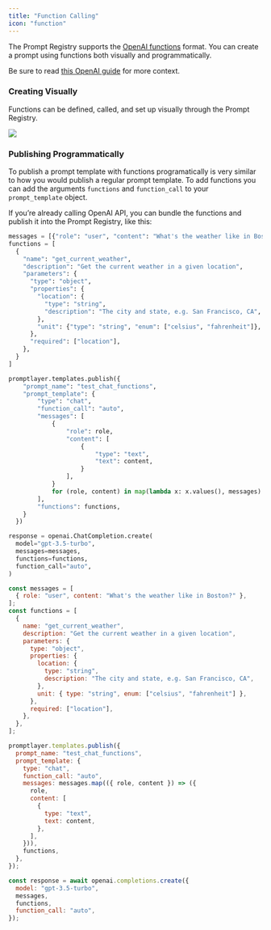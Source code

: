```yaml
---
title: "Function Calling"
icon: "function"
---
```



The Prompt Registry supports the [OpenAI functions](https://platform.openai.com/docs/guides/function-calling) format. You can create a prompt using functions both visually and programmatically.

Be sure to read [this OpenAI guide](https://platform.openai.com/docs/guides/function-calling) for more context.

### Creating Visually

Functions can be defined, called, and set up visually through the Prompt Registry.

<img src="/images/create-function.gif" />

### Publishing Programmatically

To publish a prompt template with functions programatically is very similar to how you would publish a regular prompt template. To add functions you can add the arguments `functions` and `function_call` to your `prompt_template` object.

If you’re already calling OpenAI API, you can bundle the functions and publish it into the Prompt Registry, like this:

<CodeGroup>

```python Python SDK
messages = [{"role": "user", "content": "What's the weather like in Boston?"}]
functions = [
  {
    "name": "get_current_weather",
    "description": "Get the current weather in a given location",
    "parameters": {
      "type": "object",
      "properties": {
        "location": {
          "type": "string",
          "description": "The city and state, e.g. San Francisco, CA",
        },
        "unit": {"type": "string", "enum": ["celsius", "fahrenheit"]},
      },
      "required": ["location"],
    },
  }
]

promptlayer.templates.publish({
    "prompt_name": "test_chat_functions",
    "prompt_template": {
        "type": "chat",
        "function_call": "auto",
        "messages": [
            {
                "role": role,
                "content": [
                    {
                        "type": "text",
                        "text": content,
                    }
                ],
            }
            for (role, content) in map(lambda x: x.values(), messages)
        ],
        "functions": functions,
    }
  })

response = openai.ChatCompletion.create(
  model="gpt-3.5-turbo",
  messages=messages,
  functions=functions,
  function_call="auto",
)
```

```js JavaScript
const messages = [
  { role: "user", content: "What's the weather like in Boston?" },
];
const functions = [
  {
    name: "get_current_weather",
    description: "Get the current weather in a given location",
    parameters: {
      type: "object",
      properties: {
        location: {
          type: "string",
          description: "The city and state, e.g. San Francisco, CA",
        },
        unit: { type: "string", enum: ["celsius", "fahrenheit"] },
      },
      required: ["location"],
    },
  },
];

promptlayer.templates.publish({
  prompt_name: "test_chat_functions",
  prompt_template: {
    type: "chat",
    function_call: "auto",
    messages: messages.map(({ role, content }) => ({
      role,
      content: [
        {
          type: "text",
          text: content,
        },
      ],
    })),
    functions,
  },
});

const response = await openai.completions.create({
  model: "gpt-3.5-turbo",
  messages,
  functions,
  function_call: "auto",
});
```

</CodeGroup>
